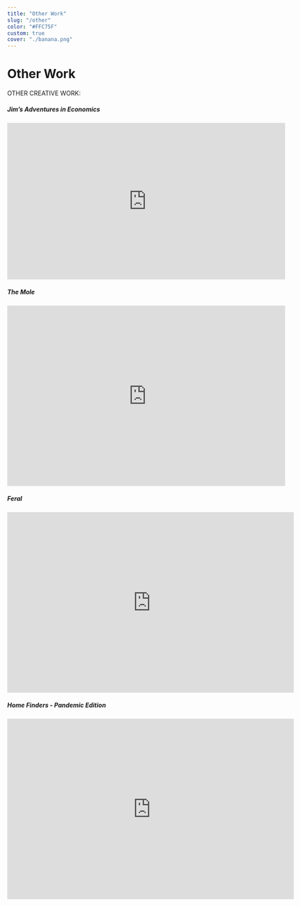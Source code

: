 ```yaml
---
title: "Other Work"
slug: "/other"
color: "#FFC75F"
custom: true
cover: "./banana.png"
---
```


<div style={{ margin: `0 auto`, maxWidth: `100ch`, padding: `2rem` }}>

<h1 data-testid="page-title">Other Work</h1>

OTHER CREATIVE WORK:

##### Jim’s Adventures in Economics
<iframe src="https://player.vimeo.com/video/115127488?h=f9faf6240c" width="640" height="360" frameborder="0" allow="autoplay; fullscreen; picture-in-picture" allowfullscreen></iframe>

##### The Mole

<iframe width="640" height="415" src="https://www.youtube.com/embed/c2OzM94GrhQ" title="YouTube video player" frameborder="0" allow="accelerometer; autoplay; clipboard-write; encrypted-media; gyroscope; picture-in-picture" allowfullscreen></iframe>



##### Feral

<iframe width="660" height="415" src="https://www.youtube.com/embed/gFD0s9w0m6I" title="YouTube video player" frameborder="0" allow="accelerometer; autoplay; clipboard-write; encrypted-media; gyroscope; picture-in-picture" allowfullscreen></iframe>

##### Home Finders - Pandemic Edition

<iframe width="660" height="415" src="https://www.youtube.com/embed/hE8RuYV37rU" title="YouTube video player" frameborder="0" allow="accelerometer; autoplay; clipboard-write; encrypted-media; gyroscope; picture-in-picture" allowfullscreen></iframe>
</div>